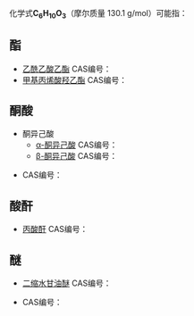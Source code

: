 {{DISPLAYTITLE:C<sub>6</sub>H<sub>10</sub>O<sub>3</sub>}}
化学式'''C<sub>6</sub>H<sub>10</sub>O<sub>3</sub>'''（摩尔质量 130.1 g/mol）可能指：
{{MolFormDisambigNav|C=6|H=10|O=3}}

==酯==
* [[乙酰乙酸乙酯|乙酰乙酸乙酯]] CAS编号：{{CAS|141-97-9}}
* [[甲基丙烯酸羟乙酯|甲基丙烯酸羟乙酯]] CAS编号：{{CAS|868-77-9}}
==酮酸==
* 酮异己酸
** [[α-酮异己酸|α-酮异己酸]] CAS编号：{{CAS|816-66-0}}
** [[β-酮异己酸|β-酮异己酸]] CAS编号：{{CAS|5650-76-0}}
* {{link-fr|2-羰基-3-甲基戊酸|Acide 2-oxo-3-méthylpentanoïque}} CAS编号：{{CAS|1460-34-0}}
==酸酐==
* [[丙酸酐|丙酸酐]] CAS编号：{{CAS|123-62-6}}
==醚==
* [[二缩水甘油醚|二缩水甘油醚]] CAS编号：{{CAS|2238-07-5}}
* {{link-fr|2,5-二甲氧基-2,5-二氢呋喃|2,5-Diméthoxy-2,5-dihydrofurane}} CAS编号：{{CAS|332-77-4}}

{{MolFormDisambig}}